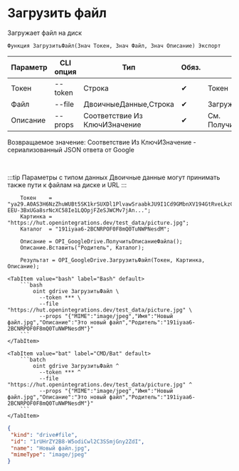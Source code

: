 ﻿---
sidebar_position: 4
description: Загрузить файл и другие функции для работы с Google Drive в Открытом пакете интеграций - бесплатной open-source библиотеке интеграций для 1С:Предприятие 8, OneScript и CLI
keywords: [1C, 1С, 1С:Предприятие, 1С:Предприятие 8.3, API, Интеграция, Сервисы, Обмен, OneScript, CLI, Google Drive]
---


# Загрузить файл
 Загружает файл на диск



`Функция ЗагрузитьФайл(Знач Токен, Знач Файл, Знач Описание) Экспорт`

  | Параметр | CLI опция | Тип | Обяз. | Назначение |
  |-|-|-|-|-|
  | Токен | --token | Строка | &#x2714; | Токен |
  | Файл | --file | ДвоичныеДанные,Строка | &#x2714; | Загружаемый файл |
  | Описание | --props | Соответствие Из КлючИЗначение | &#x2714; | См. ПолучитьОписаниеФайла |

  
  Возвращаемое значение:   Соответствие Из КлючИЗначение - сериализованный JSON ответа от Google

<br/>

:::tip
Параметры с типом данных Двоичные данные могут принимать также пути к файлам на диске и URL
:::
<br/>



```bsl title="Пример использования для 1С:Предприятие/OneScript"
    Токен    = "ya29.A0AS3H6NzZhuWUBt5SK1krSUXDl1PlvawSraabkJU9I1Cd9GMbnXV194GtRveLkzC4TFqpg8CjFqwe1CqV-EEU-3BxUGa8srNcXC58Ie1LQOpjFZeSJWCMv7jAn...";
    Картинка = "https://hut.openintegrations.dev/test_data/picture.jpg";
    Каталог  = "191iyaa6-2BCNRPOF0F8mQ0TuNWPNesdM";

    Описание = OPI_GoogleDrive.ПолучитьОписаниеФайла();
    Описание.Вставить("Родитель", Каталог);

    Результат = OPI_GoogleDrive.ЗагрузитьФайл(Токен, Картинка, Описание);
```
    

 <Tabs>
  
    <TabItem value="bash" label="Bash" default>
        ```bash
            oint gdrive ЗагрузитьФайл \
              --token *** \
              --file "https://hut.openintegrations.dev/test_data/picture.jpg" \
              --props "{"MIME":"image/jpeg","Имя":"Новый файл.jpg","Описание":"Это новый файл","Родитель":"191iyaa6-2BCNRPOF0F8mQ0TuNWPNesdM"}"
        ```
    </TabItem>
  
    <TabItem value="bat" label="CMD/Bat" default>
        ```batch
            oint gdrive ЗагрузитьФайл ^
              --token *** ^
              --file "https://hut.openintegrations.dev/test_data/picture.jpg" ^
              --props "{"MIME":"image/jpeg","Имя":"Новый файл.jpg","Описание":"Это новый файл","Родитель":"191iyaa6-2BCNRPOF0F8mQ0TuNWPNesdM"}"
        ```
    </TabItem>
</Tabs>


```json title="Результат"
{
 "kind": "drive#file",
 "id": "1rUHrZY2B8-W5odiCwl2C3SSmjGny2ZdI",
 "name": "Новый файл.jpg",
 "mimeType": "image/jpeg"
}
```
